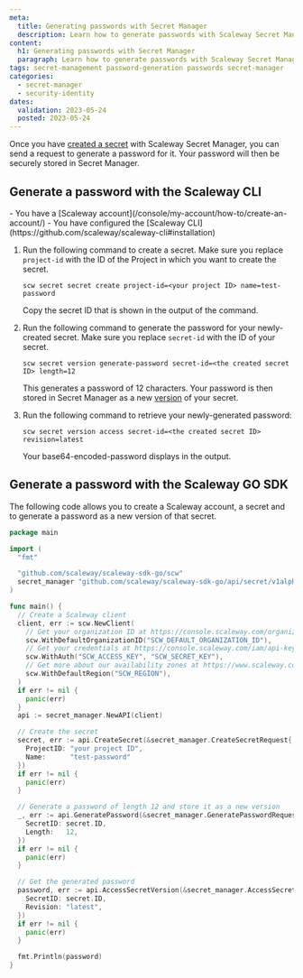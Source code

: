 ```yaml
---
meta:
  title: Generating passwords with Secret Manager
  description: Learn how to generate passwords with Scaleway Secret Manager
content:
  h1: Generating passwords with Secret Manager
  paragraph: Learn how to generate passwords with Scaleway Secret Manager
tags: secret-management password-generation passwords secret-manager
categories:
  - secret-manager
  - security-identity
dates:
  validation: 2023-05-24
  posted: 2023-05-24
---
```


Once you have [created a secret](/identity-and-access-management/secret-manager/how-to/create-secret/) with Scaleway Secret Manager, you can send a request to generate a password for it. Your password will then be securely stored in Secret Manager.

## Generate a password with the Scaleway CLI

<Macro id="iam-requirements" />

<Message type="requirement">
- You have a [Scaleway account](/console/my-account/how-to/create-an-account/)
- You have configured the [Scaleway CLI](https://github.com/scaleway/scaleway-cli#installation)
</Message>


1. Run the following command to create a secret. Make sure you replace `project-id` with the ID of the Project in which you want to create the secret.
    ```
    scw secret secret create project-id=<your project ID> name=test-password
    ```
    Copy the secret ID that is shown in the output of the command.

2. Run the following command to generate the password for your newly-created secret. Make sure you replace `secret-id` with the ID of your secret.
    ```
    scw secret version generate-password secret-id=<the created secret ID> length=12
    ```

    This generates a password of 12 characters. Your password is then stored in Secret Manager as a new [version](/identity-and-access-management/secret-manager/concepts/#version) of your secret.

3. Run the following command to retrieve your newly-generated password:
    ```
    scw secret version access secret-id=<the created secret ID> revision=latest
    ```

    Your base64-encoded-password displays in the output.

##  Generate a password with the Scaleway GO SDK

<Macro id="iam-requirements" />

The following code allows you to create a Scaleway account, a secret and to generate a password as a new version of that secret.

```go
package main

import (
  "fmt"

  "github.com/scaleway/scaleway-sdk-go/scw"
  secret_manager "github.com/scaleway/scaleway-sdk-go/api/secret/v1alpha1"
)

func main() {
  // Create a Scaleway client
  client, err := scw.NewClient(
    // Get your organization ID at https://console.scaleway.com/organization/settings
    scw.WithDefaultOrganizationID("SCW_DEFAULT_ORGANIZATION_ID"),
    // Get your credentials at https://console.scaleway.com/iam/api-keys
    scw.WithAuth("SCW_ACCESS_KEY", "SCW_SECRET_KEY"),
    // Get more about our availability zones at https://www.scaleway.com/en/docs/console/my-account/reference-content/products-availability/
    scw.WithDefaultRegion("SCW_REGION"),
  )
  if err != nil {
    panic(err)
  }
  api := secret_manager.NewAPI(client)

  // Create the secret
  secret, err := api.CreateSecret(&secret_manager.CreateSecretRequest{
    ProjectID: "your project ID",
    Name:      "test-password"
  })
  if err != nil {
    panic(err)
  }

  // Generate a password of length 12 and store it as a new version
  _, err := api.GeneratePassword(&secret_manager.GeneratePasswordRequest{
    SecretID: secret.ID,
    Length:   12,
  })
  if err != nil {
    panic(err)
  }

  // Get the generated password
  password, err := api.AccessSecretVersion(&secret_manager.AccessSecretVersionRequest{
    SecretID: secret.ID,
    Revision: "latest",
  })
  if err != nil {
    panic(err)
  }

  fmt.Println(password)
}
```
